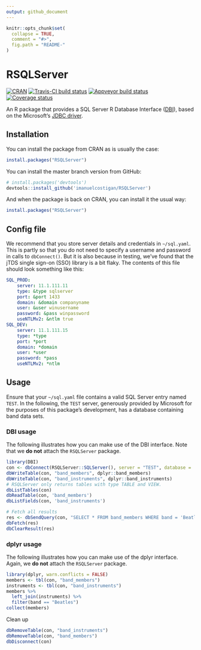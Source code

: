 ```yaml
---
output: github_document
---
```


<!-- README.md is generated from README.Rmd. Please edit that file -->

```r
knitr::opts_chunk$set(
  collapse = TRUE,
  comment = "#>",
  fig.path = "README-"
)
```

# RSQLServer

[![CRAN](http://www.r-pkg.org/badges/version-ago/RSQLServer)](https://cran.r-project.org/package=RSQLServer)
[![Travis-CI build status](https://travis-ci.org/imanuelcostigan/RSQLServer.svg?branch=master)](https://travis-ci.org/imanuelcostigan/RSQLServer)
[![Appveyor build status](https://ci.appveyor.com/api/projects/status/muw348v007ja7dqf?svg=true)](https://ci.appveyor.com/project/imanuelcostigan/rsqlserver)
[![Coverage status](https://codecov.io/gh/imanuelcostigan/RSQLServer/branch/master/graph/badge.svg)](https://codecov.io/gh/imanuelcostigan/RSQLServer)

An R package that provides a SQL Server R Database Interface ([DBI](https://github.com/rstats-db/DBI)), based on the Microsoft's [JDBC driver](http://jtds.sourceforge.net/index.html).

## Installation

You can install the package from CRAN as is usually the case:


```r
install.packages("RSQLServer")
```

You can install the master branch version from GitHub:

```r
# install.packages('devtools')
devtools::install_github('imanuelcostigan/RSQLServer')
```

And when the package is back on CRAN, you can install it the usual way:

```r
install.packages("RSQLServer")
```


## Config file

We recommend that you store server details and credentials in `~/sql.yaml`. This is partly so that you do not need to specify a username and password in calls to `dbConnect()`. But it is also because in testing, we've found that the jTDS single sign-on (SSO) library is a bit flaky. The contents of this file should look something like this:

```yaml
SQL_PROD:
    server: 11.1.111.11
    type: &type sqlserver
    port: &port 1433
    domain: &domain companyname
    user: &user winusername
    password: &pass winpassword
    useNTLMv2: &ntlm true
SQL_DEV:
    server: 11.1.111.15
    type: *type
    port: *port
    domain: *domain
    user: *user
    password: *pass
    useNTLMv2: *ntlm
```

## Usage

Ensure that your `~/sql.yaml` file contains a valid SQL Server entry named `TEST`. In the following, the `TEST` server, generously provided by Microsoft for the purposes of this package's development, has a database containing band data sets.

### DBI usage

The following illustrates how you can make use of the DBI interface. Note that we **do not** attach the `RSQLServer` package.

```r
library(DBI)
con <- dbConnect(RSQLServer::SQLServer(), server = "TEST", database = 'DBItest')
dbWriteTable(con, "band_members", dplyr::band_members)
dbWriteTable(con, "band_instruments", dplyr::band_instruments)
# RSQLServer only returns tables with type TABLE and VIEW.
dbListTables(con)
dbReadTable(con, 'band_members')
dbListFields(con, 'band_instruments')

# Fetch all results
res <- dbSendQuery(con, "SELECT * FROM band_members WHERE band = 'Beatles'")
dbFetch(res)
dbClearResult(res)
```

### dplyr usage

The following illustrates how you can make use of the dplyr interface. Again, we **do not** attach the `RSQLServer` package.

```r
library(dplyr, warn.conflicts = FALSE)
members <- tbl(con, "band_members")
instruments <- tbl(con, "band_instruments")
members %>% 
  left_join(instruments) %>% 
  filter(band == "Beatles")
collect(members)
```

Clean up

```r
dbRemoveTable(con, "band_instruments")
dbRemoveTable(con, "band_members")
dbDisconnect(con)
```


